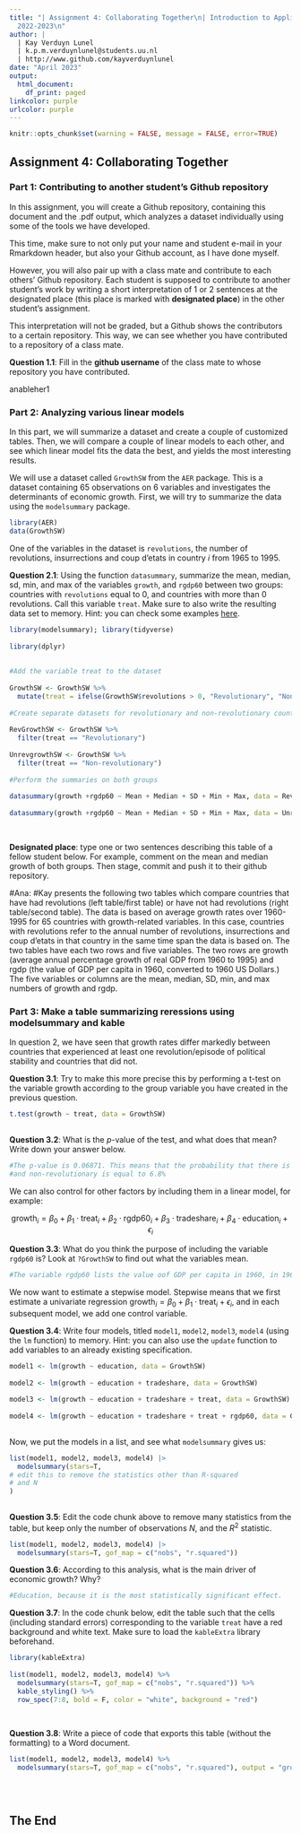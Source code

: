 ```yaml
---
title: "| Assignment 4: Collaborating Together\n| Introduction to Applied Data Science\n|
  2022-2023\n"
author: |
  | Kay Verduyn Lunel
  | k.p.m.verduynlunel@students.uu.nl
  | http://www.github.com/kayverduynlunel
date: "April 2023"
output:
  html_document:
    df_print: paged
linkcolor: purple
urlcolor: purple
---
```

 
```r
knitr::opts_chunk$set(warning = FALSE, message = FALSE, error=TRUE)
```
 
## Assignment 4: Collaborating Together
 
### Part 1: Contributing to another student's Github repository
 
In this assignment, you will create a Github repository, containing this document and the .pdf output, which analyzes a dataset individually using some of the tools we have developed.
 
This time, make sure to not only put your name and student e-mail in your Rmarkdown header, but also your Github account, as I have done myself.
 
However, you will also pair up with a class mate and contribute to each others' Github repository. Each student is supposed to contribute to another student's work by writing a short interpretation of 1 or 2 sentences at the designated place (this place is marked with **designated place**) in the other student's assignment.
 
This interpretation will not be graded, but a Github shows the contributors to a certain repository. This way, we can see whether you have contributed to a repository of a class mate.
 
**Question 1.1**: Fill in the __github username__ of the class mate to whose repository you have contributed.
 
anableher1
 
### Part 2: Analyzing various linear models
 
In this part, we will summarize a dataset and create a couple of customized tables. Then, we will compare a couple of linear models to each other, and see which linear model fits the data the best, and yields the most interesting results.
 
We will use a dataset called `GrowthSW` from the `AER` package. This is a dataset containing 65 observations on 6 variables and investigates the determinants of economic growth. First, we will try to summarize the data using the `modelsummary` package.
 
```r
library(AER)
data(GrowthSW)
```
 
One of the variables in the dataset is `revolutions`, the number of revolutions, insurrections and coup d'etats in country $i$ from 1965 to 1995.
 
**Question 2.1**: Using the function `datasummary`, summarize the mean, median, sd, min, and max of the variables `growth`, and `rgdp60` between two groups: countries with `revolutions` equal to 0, and countries with more than 0 revolutions. Call this variable `treat`. Make sure to also write the resulting data set to memory. Hint: you can check some examples [here](https://vincentarelbundock.github.io/modelsummary/articles/datasummary.html#datasummary).
 
```r
library(modelsummary); library(tidyverse)
 
library(dplyr)
 
 
#Add the variable treat to the dataset
 
GrowthSW <- GrowthSW %>%
  mutate(treat = ifelse(GrowthSW$revolutions > 0, "Revolutionary", "Non-revolutionary"))
 
#Create separate datasets for revolutionary and non-revolutionary countries
 
RevGrowthSW <- GrowthSW %>%
  filter(treat == "Revolutionary")
 
UnrevgrowthSW <- GrowthSW %>%
  filter(treat == "Non-revolutionary")
 
#Perform the summaries on both groups
 
datasummary(growth +rgdp60 ~ Mean + Median + SD + Min + Max, data = RevGrowthSW)
 
datasummary(growth +rgdp60 ~ Mean + Median + SD + Min + Max, data = UnrevgrowthSW)
 
 
```
 
**Designated place**: type one or two sentences describing this table of a fellow student below. For example, comment on the mean and median growth of both groups. Then stage, commit and push it to their github repository.

#Ana:
#Kay presents the following two tables which compare countries that have had revolutions (left table/first table) or have not had revolutions (right table/second table). The data is based on average growth rates over 1960-1995 for 65 countries with growth-related variables. In this case, countries with revolutions refer to the annual number of revolutions, insurrections and coup d'etats in that country in the same time span the data is based on. The two tables have each two rows and five variables. The two rows are growth (average annual percentage growth of real GDP from 1960 to 1995) and rgdp (the value of GDP per capita in 1960, converted to 1960 US Dollars.) The five variables or columns are the mean, median, SD, min, and max numbers of growth and rgdp.

 
### Part 3: Make a table summarizing reressions using modelsummary and kable
 
In question 2, we have seen that growth rates differ markedly between countries that experienced at least one revolution/episode of political stability and countries that did not.
 
**Question 3.1**: Try to make this more precise this by performing a t-test on the variable growth according to the group variable you have created in the previous question.
 
```r
 
t.test(growth ~ treat, data = GrowthSW)
 
```
 
**Question 3.2**: What is the $p$-value of the test, and what does that mean? Write down your answer below.
 
```r
#The p-value is 0.06871. This means that the probability that there is no significant difference in growth between revolutionary
#and non-revolutionary is equal to 6.8%
```
 
 
 
We can also control for other factors by including them in a linear model, for example:
 
$$
\text{growth}_i = \beta_0 + \beta_1 \cdot \text{treat}_i + \beta_2 \cdot \text{rgdp60}_i + \beta_3 \cdot \text{tradeshare}_i + \beta_4 \cdot \text{education}_i + \epsilon_i
$$
 
**Question 3.3**: What do you think the purpose of including the variable `rgdp60` is? Look at `?GrowthSW` to find out what the variables mean.
 
```r
#The variable rgdp60 lists the value oof GDP per capita in 1960, in 1960 US dollars. This could be a helpful variable, as countries in different developing stages generally display different growth rates. For example, a developed country in 1960 would display less growth in the period 1960-1995 than a developing country would.
```
 
 
 
We now want to estimate a stepwise model. Stepwise means that we first estimate a univariate regression $\text{growth}_i = \beta_0 + \beta_1 \cdot \text{treat}_i + \epsilon_i$, and in each subsequent model, we add one control variable.
 
**Question 3.4**: Write four models, titled `model1`, `model2`, `model3`, `model4` (using the `lm` function) to memory. Hint: you can also use the `update` function to add variables to an already existing specification.
 
```r
 
model1 <- lm(growth ~ education, data = GrowthSW)
 
model2 <- lm(growth ~ education + tradeshare, data = GrowthSW)
 
model3 <- lm(growth ~ education + tradeshare + treat, data = GrowthSW)
 
model4 <- lm(growth ~ education + tradeshare + treat + rgdp60, data = GrowthSW)
 
```
 
Now, we put the models in a list, and see what `modelsummary` gives us:
 
```r
list(model1, model2, model3, model4) |>
  modelsummary(stars=T,
# edit this to remove the statistics other than R-squared
# and N
)
 
```
 
**Question 3.5**: Edit the code chunk above to remove many statistics from the table, but keep only the number of observations $N$, and the $R^2$ statistic.
 
 
 
```r
list(model1, model2, model3, model4) |>
  modelsummary(stars=T, gof_map = c("nobs", "r.squared"))
```
 
 
**Question 3.6**: According to this analysis, what is the main driver of economic growth? Why?
 
```r
#Education, because it is the most statistically significant effect.
```
 
 
**Question 3.7**: In the code chunk below, edit the table such that the cells (including standard errors) corresponding to the variable `treat` have a red background and white text. Make sure to load the `kableExtra` library beforehand.
 
```r
library(kableExtra)
 
list(model1, model2, model3, model4) %>%
  modelsummary(stars=T, gof_map = c("nobs", "r.squared")) %>%
  kable_styling() %>%
  row_spec(7:8, bold = F, color = "white", background = "red")
 
 
```
 
**Question 3.8**: Write a piece of code that exports this table (without the formatting) to a Word document.
 
```r
 
 
 
list(model1, model2, model3, model4) %>%
  modelsummary(stars=T, gof_map = c("nobs", "r.squared"), output = "growth_table.docx")
 
 
 
```
 
## The End
